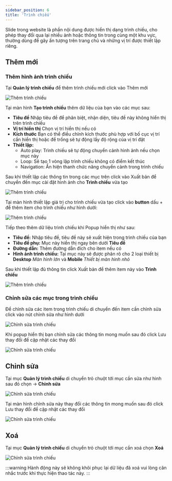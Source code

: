 ```yaml
---
sidebar_position: 6
title: 'Trình chiếu'
---
```



Slide trong website là phần nội dung được hiển thị dạng trình chiếu, cho phép thay đổi qua lại nhiều ảnh hoặc thông tin trong cùng một khu vực, thường dùng để gây ấn tượng trên trang chủ và những vị trí được thiết lập riêng.

## Thêm mới

### Thêm hình ảnh trình chiếu
Tại **Quản lý trình chiếu** để thêm trình chiếu mới click vào <Highlight color="#4f46e5">Thêm mới</Highlight>

![Thêm trình chiếu](/img/slide/trinh-chieu-1.png)

Tại màn hình **Tạo trình chiếu** thêm dữ liệu của bạn vào các mục sau:
- **Tiêu đề** Nhập tiêu đề để phân biệt, nhận diện, tiêu đề này không hiển thị trên trình chiếu
- **Vị trí hiển thị** Chọn vị trí hiển thị nếu có
- **Kích thước** Bạn có thể điều chỉnh kích thước phù hợp với bố cục vị trí cần hiển thị hoặc để trống sẽ tự động lấy độ rộng của vị trí đặt
- **Thiết lập:**
    - Auto play: Trình chiếu sẽ tự động chuyển cảnh hình ảnh nếu chọn mục này
    - Loop: Sẽ tạo 1 vòng lặp trình chiếu không có điểm kết thúc
    - Navigation: Ẩn hiện thanh chức năng chuyển cảnh trong trình chiếu

Sau khi thiết lập các thông tin trong các mục trên click vào <Highlight color="#4f46e5">Xuất bản</Highlight> để chuyển đến mục cài đặt hình ảnh cho **Trình chiếu** vừa tạo

![Thêm trình chiếu](/img/slide/trinh-chieu-2.png)

Tại màn hình thiết lập giá trị cho trình chiếu vừa tạo click vào **button** dấu + để thêm item cho trình chiếu như hình dưới:

![Thêm trình chiếu](/img/slide/trinh-chieu-3.png)

Tiếp theo thêm dữ liệu trình chiếu khi Popup hiển thị như sau:

- **Tiêu đề:** Nhập tiêu đề, tiêu đề này sẽ xuất hiện trong trình chiếu của bạn
- **Tiêu đề phụ:** Mục này hiển thị ngay bên dưới **Tiêu đề**
- **Đường dẫn:** Thêm đường dẫn đích cho item nếu có
- **Hình ảnh trình chiếu:**
    Tại mục này sẽ được phân rõ cho 2 loại thiết bị **Desktop** _Màn hình lớn_ và **Mobile** _Thiết bị màn hình nhỏ_

Sau khi thiết lập đủ thông tin click <Highlight color="#4f46e5">Xuất bản</Highlight> để thêm item này vào **Trình chiếu**

![Thêm trình chiếu](/img/slide/trinh-chieu-4.png)

### Chỉnh sửa các mục trong trình chiếu

Để chỉnh sửa các item trong trình chiếu di chuyển đến item cần chỉnh sửa click vào nút chỉnh sửa như hình dưới

![Chỉnh sửa trình chiếu](/img/slide/trinh-chieu-5.png)

Khi popup hiển thị bạn chỉnh sửa các thông tin mong muốn sau đó click <Highlight color="#4f46e5">Lưu thay đổi</Highlight> để cập nhật các thay đổi

![Chỉnh sửa trình chiếu](/img/slide/trinh-chieu-6.png)

## Chỉnh sửa

Tại mục **Quản lý trình chiếu** di chuyển trỏ chuột tới mục cần sửa như hình sau đó chọn -> **Chỉnh sửa**

![Chỉnh sửa trình chiếu](/img/slide/trinh-chieu-7.png)

Tại màn hình chỉnh sửa này thay đổi các thông tin mong muốn sau đó click <Highlight color="#4f46e5">Lưu thay đổi</Highlight> để cập nhật các thay đổi

![Chỉnh sửa trình chiếu](/img/slide/trinh-chieu-5.png)

## Xoá

Tại mục **Quản lý trình chiếu** di chuyển trỏ chuột tới mục cần xoá chọn **Xoá**

![Chỉnh sửa trình chiếu](/img/slide/trinh-chieu-8.png)

:::warning
Hành động này sẽ không khôi phục lại dữ liệu đã xoá vui lòng cân nhắc trước khi thực hiện thao tác này.
:::